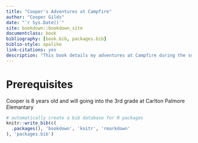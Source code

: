 ```yaml
--- 
title: "Cooper's Adventures at Campfire"
author: "Cooper Gilds"
date: "`r Sys.Date()`"
site: bookdown::bookdown_site
documentclass: book
bibliography: [book.bib, packages.bib]
biblio-style: apalike
link-citations: yes
description: "This book details my adventures at Campfire during the summer of 2018."
---
```


# Prerequisites

Cooper is 8 years old and will going into the 3rd grade at Carlton Palmore Elemantary


```r
# automatically create a bib database for R packages
knitr::write_bib(c(
  .packages(), 'bookdown', 'knitr', 'rmarkdown'
), 'packages.bib')
```
